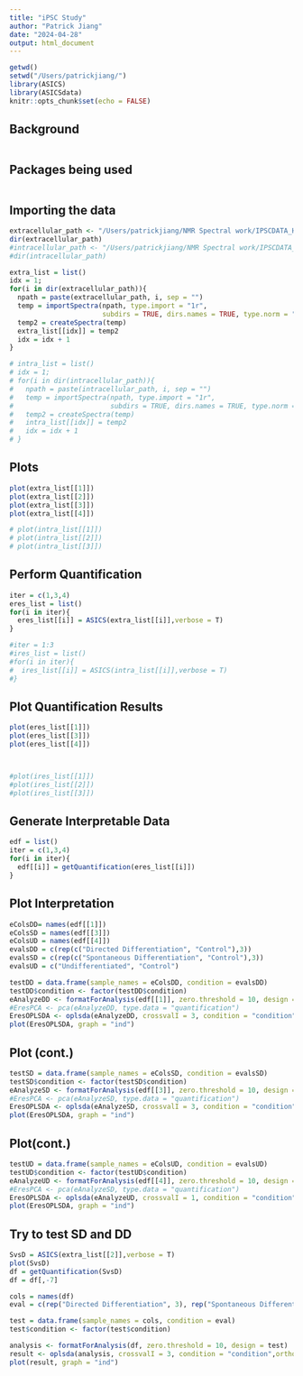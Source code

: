 ```yaml
---
title: "iPSC Study"
author: "Patrick Jiang"
date: "2024-04-28"
output: html_document
---
```


```r
getwd()
setwd("/Users/patrickjiang/")
library(ASICS)
library(ASICSdata)
knitr::opts_chunk$set(echo = FALSE)
```

## Background
```r

```


## Packages being used
```r

```


## Importing the data
```r
extracellular_path <- "/Users/patrickjiang/NMR Spectral work/IPSCDATA_HON/Extracellular/"
dir(extracellular_path)
#intracellular_path <- "/Users/patrickjiang/NMR Spectral work/IPSCDATA_HON/Intracellular/"
#dir(intracellular_path)
```

```r
extra_list = list()
idx = 1;
for(i in dir(extracellular_path)){
  npath = paste(extracellular_path, i, sep = "")
  temp = importSpectra(npath, type.import = "1r",
                       subdirs = TRUE, dirs.names = TRUE, type.norm = "pqn")
  temp2 = createSpectra(temp)
  extra_list[[idx]] = temp2
  idx = idx + 1
}

# intra_list = list()
# idx = 1;
# for(i in dir(intracellular_path)){
#   npath = paste(intracellular_path, i, sep = "")
#   temp = importSpectra(npath, type.import = "1r",
#                        subdirs = TRUE, dirs.names = TRUE, type.norm = "pqn")
#   temp2 = createSpectra(temp)
#   intra_list[[idx]] = temp2
#   idx = idx + 1
# }

```



## Plots

```r
plot(extra_list[[1]])
plot(extra_list[[2]])
plot(extra_list[[3]])
plot(extra_list[[4]])

# plot(intra_list[[1]])
# plot(intra_list[[2]])
# plot(intra_list[[3]])
```

## Perform Quantification
```r
iter = c(1,3,4)
eres_list = list()
for(i in iter){
  eres_list[[i]] = ASICS(extra_list[[i]],verbose = T)
}

#iter = 1:3
#ires_list = list()
#for(i in iter){
#  ires_list[[i]] = ASICS(intra_list[[i]],verbose = T)
#}

```



## Plot Quantification Results
```r
plot(eres_list[[1]])
plot(eres_list[[3]])
plot(eres_list[[4]])



#plot(ires_list[[1]])
#plot(ires_list[[2]])
#plot(ires_list[[3]])
```

## Generate Interpretable Data
```r
edf = list()
iter = c(1,3,4)
for(i in iter){
  edf[[i]] = getQuantification(eres_list[[i]])
}

```


## Plot Interpretation
```r
eColsDD= names(edf[[1]])
eColsSD = names(edf[[3]])
eColsUD = names(edf[[4]])
evalsDD = c(rep(c("Directed Differentiation", "Control"),3))
evalsSD = c(rep(c("Spontaneous Differentiation", "Control"),3))
evalsUD = c("Undifferentiated", "Control")

testDD = data.frame(sample_names = eColsDD, condition = evalsDD)
testDD$condition <- factor(testDD$condition)
eAnalyzeDD <- formatForAnalysis(edf[[1]], zero.threshold = 10, design = testDD)
#EresPCA <- pca(eAnalyzeDD, type.data = "quantification")
EresOPLSDA <- oplsda(eAnalyzeDD, crossvalI = 3, condition = "condition", orthoI = 1)
plot(EresOPLSDA, graph = "ind")

```
## Plot (cont.)
```r
testSD = data.frame(sample_names = eColsSD, condition = evalsSD)
testSD$condition <- factor(testSD$condition)
eAnalyzeSD <- formatForAnalysis(edf[[3]], zero.threshold = 10, design = testSD)
#EresPCA <- pca(eAnalyzeSD, type.data = "quantification")
EresOPLSDA <- oplsda(eAnalyzeSD, crossvalI = 3, condition = "condition", orthoI = 1)
plot(EresOPLSDA, graph = "ind")
```

## Plot(cont.)
```r
testUD = data.frame(sample_names = eColsUD, condition = evalsUD)
testUD$condition <- factor(testUD$condition)
eAnalyzeUD <- formatForAnalysis(edf[[4]], zero.threshold = 10, design = testUD)
#EresPCA <- pca(eAnalyzeSD, type.data = "quantification")
EresOPLSDA <- oplsda(eAnalyzeUD, crossvalI = 1, condition = "condition", orthoI = 1)
plot(EresOPLSDA, graph = "ind")
```
## Try to test SD and DD
```r
SvsD = ASICS(extra_list[[2]],verbose = T)
plot(SvsD)
df = getQuantification(SvsD)
df = df[,-7]

cols = names(df)
eval = c(rep("Directed Differentiation", 3), rep("Spontaneous Differentiation", 3))

test = data.frame(sample_names = cols, condition = eval)
test$condition <- factor(test$condition)

analysis <- formatForAnalysis(df, zero.threshold = 10, design = test)
result <- oplsda(analysis, crossvalI = 3, condition = "condition",orthoI = 1)
plot(result, graph = "ind")
```


